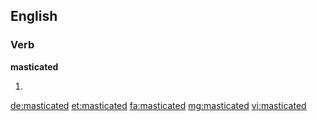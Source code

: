 ==English==

===Verb===
'''masticated'''

# {{past of|masticate}}

[[de:masticated]]
[[et:masticated]]
[[fa:masticated]]
[[mg:masticated]]
[[vi:masticated]]